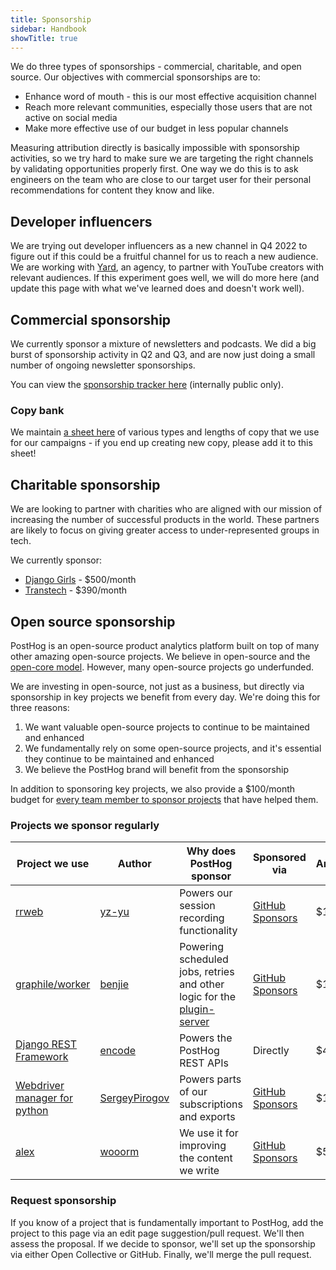 ```yaml
---
title: Sponsorship
sidebar: Handbook
showTitle: true
---
```


We do three types of sponsorships - commercial, charitable, and open source. Our objectives with commercial sponsorships are to:

- Enhance word of mouth - this is our most effective acquisition channel
- Reach more relevant communities, especially those users that are not active on social media
- Make more effective use of our budget in less popular channels 

Measuring attribution directly is basically impossible with sponsorship activities, so we try hard to make sure we are targeting the right channels by validating opportunities properly first. One way we do this is to ask engineers on the team who are close to our target user for their personal recommendations for content they know and like. 

## Developer influencers

We are trying out developer influencers as a new channel in Q4 2022 to figure out if this could be a fruitful channel for us to reach a new audience. We are working with [Yard](https://www.yard.live/), an agency, to partner with YouTube creators with relevant audiences. If this experiment goes well, we will do more here (and update this page with what we've learned does and doesn't work well). 

## Commercial sponsorship

We currently sponsor a mixture of newsletters and podcasts. We did a big burst of sponsorship activity in Q2 and Q3, and are now just doing a small number of ongoing newsletter sponsorships.

You can view the [sponsorship tracker here](https://docs.google.com/spreadsheets/d/1YUwRxervN6ln7dC6AohUzLNJyExO6hRZvpAmQD-70Pc/edit#gid=0) (internally public only). 

### Copy bank

We maintain [a sheet here](https://docs.google.com/spreadsheets/d/1VOwyDs8qmXw38KgCiPeJMIGS-SedSAZLXfb2zvB_1jE/edit#gid=0) of various types and lengths of copy that we use for our campaigns - if you end up creating new copy, please add it to this sheet!

## Charitable sponsorship

We are looking to partner with charities who are aligned with our mission of increasing the number of successful products in the world. These partners are likely to focus on giving greater access to under-represented groups in tech.  

We currently sponsor:

- [Django Girls](https://djangogirls.org/en/) - $500/month
- [Transtech](https://transtechsocial.org/) - $390/month

## Open source sponsorship

PostHog is an open-source product analytics platform built on top of many other amazing open-source projects. We believe in open-source and the [open-core model](https://en.wikipedia.org/wiki/Open-core_model). However, many open-source projects go underfunded.

We are investing in open-source, not just as a business, but directly via sponsorship in key projects we benefit from every day. We're doing this for three reasons:

1. We want valuable open-source projects to continue to be maintained and enhanced
2. We fundamentally rely on some open-source projects, and it's essential they continue to be maintained and enhanced
3. We believe the PostHog brand will benefit from the sponsorship

In addition to sponsoring key projects, we also provide a $100/month budget for [every team member to sponsor projects](/handbook/people/spending-money#open-source-sponsorship-for-individuals) that have helped them.

### Projects we sponsor regularly

| Project we use               | Author     | Why does PostHog sponsor                                                  | Sponsored via                           | Amount/month           |
| ---------------------------- | ---------- | ------------------------------------------------------------------------- | --------------------------------------- | ---------------------- |
| [rrweb]                      | [yz-yu]    | Powers our session recording functionality                                | [GitHub Sponsors][github-sponsors]      | $100                   |
| [graphile/worker]            | [benjie]   | Powering scheduled jobs, retries and other logic for the [plugin-server]  | [GitHub Sponsors][github-sponsors]      | $100                   |
| [Django REST Framework][drf] | [encode]   | Powers the PostHog REST APIs                                              | Directly                                | $400                   |
| [Webdriver manager for python]                       | [SergeyPirogov]   | Powers parts of our subscriptions and exports                                          | [GitHub Sponsors][github-sponsors]      | $15                     |
| [alex]                       | [wooorm]   | We use it for improving the content we write                                           | [GitHub Sponsors][github-sponsors]      | $5                     |

<!-- projects -->
[rrweb]: https://github.com/rrweb-io/rrweb
[graphile/worker]: https://github.com/graphile/worker
[drf]: https://github.com/encode/django-rest-framework
[alex]: https://github.com/get-alex/alex
[Webdriver manager for python]: https://github.com/SergeyPirogov/webdriver_manager

<!-- authors -->
[yz-yu]: https://github.com/yz-yu
[benjie]: https://github.com/benjie
[encode]: https://github.com/encode
[wooorm]: https://github.com/wooorm
[SergeyPirogov]: https://github.com/SergeyPirogov

<!-- other links -->
[github-sponsors]: https://github.com/orgs/PostHog/sponsoring
[plugin-server]: https://github.com/PostHog/plugin-server

### Request sponsorship

If you know of a project that is fundamentally important to PostHog, add the project to this page via an edit page suggestion/pull request. We'll then assess the proposal. If we decide to sponsor, we'll set up the sponsorship via either Open Collective or GitHub. Finally, we'll merge the pull request.
